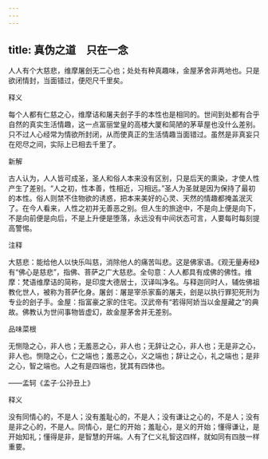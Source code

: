 ```yaml
---
---
---
```

title: 真伪之道　只在一念
---



人人有个大慈悲，维摩屠刽无二心也；处处有种真趣味，金屋茅舍非两地也。只是欲闭情封，当面错过，便咫尺千里矣。

释义

每个人都有仁慈之心，维摩诘和屠夫刽子手的本性也是相同的。世间到处都有合乎自然的真实生活情趣，这一点富丽堂皇的高楼大厦和简陋的茅草屋也没什么差别。只不过人心经常为情欲所封闭，从而使真正的生活情趣当面错过。虽然是非真妄只在咫尽之间，实际上已相去千里了。

新解

古人认为，人人皆可成圣，圣人和俗人本来没有区别，只是后天的熏染，才使人性产生了差别。“人之初，性本善，性相近，习相远。”圣人为圣就是因为保持了最初的本性。俗人则禁不住物欲的诱惑，把本来美好的心灵、天然的情趣都掩盖泯灭了。在今人看来，人性之初并无善恶之别。但人生的旅途中，不是向上便是向下，不是向前便是向后，不是上升便是堕落，永远没有中间状态可言，人要每时每刻提高警惕。

注释

大慈悲：能给他人以快乐叫慈，消除他人的痛苦叫悲。这是佛家语。《观无量寿经》有“佛心是慈悲”，指佛、菩萨之广大慈悲。全句意：人人都具有成佛的佛性。维摩：梵语维摩诘的简称，是印度大德居士，汉译叫净名。与释迦同时人，辅佐佛祖教化世人，被称为菩萨化身。屠刽：屠是宰杀家畜的屠夫，刽是以执行罪犯死刑为专业的刽子手。金屋：指富豪之家的住宅。汉武帝有“若得阿娇当以金屋藏之”的典故。佛教认为世间事物皆虚幻，故金屋茅舍并无差别。



品味菜根

无恻隐之心，非人也；无羞恶之心，非人也；无辞让之心，非人也；无是非之心，非人也。恻隐之心，仁之端也；羞恶之心，义之端也；辞让之心，礼之端也；是非之心，智之端也。人之有是四端也，犹其有四体也。

——孟轲《孟子·公孙丑上》

释义

没有同情心的，不是人；没有羞耻心的，不是人；没有谦让之心的，不是人；没有是非之心的，不是人。同情心，是仁的开始；羞耻心，是义的开始；懂得谦让，是开始知礼；懂得是非，是智慧的开端。人有了仁义礼智这四样，就如同有四肢一样重要。